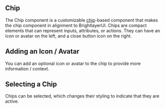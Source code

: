 
## Chip

The Chip component is a customizable [chip](https://callstack.github.io/react-native-paper/docs/components/Chip/)-based component that makes the chip component in alignment to BrightlayerUI. Chips are compact elements that can represent inputs, attributes, or actions. They can have an icon or avatar on the left, and a close button icon on the right.

<Chip />

## Adding an Icon / Avatar

You can add an optional icon or avatar to the chip to provide more information / context.

<ChipWithIcon />

## Selecting a Chip

Chips can be selected, which changes their styling to indicate that they are active.

<ChipSelect />
